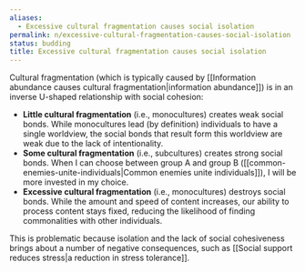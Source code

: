```yaml
---
aliases:
  - Excessive cultural fragmentation causes social isolation
permalink: n/excessive-cultural-fragmentation-causes-social-isolation
status: budding
title: Excessive cultural fragmentation causes social isolation
---
```

Cultural fragmentation (which is typically caused by [[Information abundance causes cultural fragmentation|information abundance]]) is in an inverse U-shaped relationship with social cohesion:

- **Little cultural fragmentation** (i.e., monocultures) creates weak social bonds. While monocultures lead (by definition) individuals to have a single worldview, the social bonds that result form this worldview are weak due to the lack of intentionality.
- **Some cultural fragmentation** (i.e., subcultures) creates strong social bonds. When I can choose between group A and group B ([[common-enemies-unite-individuals|Common enemies unite individuals]]), I will be more invested in my choice.
- **Excessive cultural fragmentation** (i.e., monocultures) destroys social bonds. While the amount and speed of content increases, our ability to process content stays fixed, reducing the likelihood of finding commonalities with other individuals.

This is problematic because isolation and the lack of social cohesiveness brings about a number of negative consequences, such as [[Social support reduces stress|a reduction in stress tolerance]].
